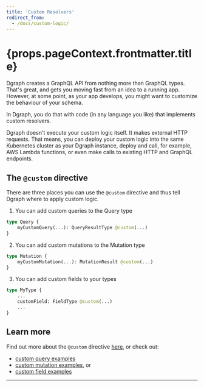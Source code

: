 ```yaml
---
title: 'Custom Resolvers'
redirect_from:
  - /docs/custom-logic/
---
```


<h1>{props.pageContext.frontmatter.title}</h1>

Dgraph creates a GraphQL API from nothing more than GraphQL types.  That's great, and gets you moving fast from an idea to a running app.  However, at some point, as your app develops, you might want to customize the behaviour of your schema.

In Dgraph, you do that with code (in any language you like) that implements custom resolvers.

Dgraph doesn't execute your custom logic itself.  It makes external HTTP requests.  That means, you can deploy your custom logic into the same Kubernetes cluster as your Dgraph instance, deploy and call, for example, AWS Lambda functions, or even make calls to existing HTTP and GraphQL endpoints.

## The `@custom` directive

There are three places you can use the `@custom` directive and thus tell Dgraph where to apply custom logic.

1) You can add custom queries to the Query type

```graphql
type Query {
    myCustomQuery(...): QueryResultType @custom(...)
}
```

2) You can add custom mutations to the Mutation type

```graphql
type Mutation {
    myCustomMutation(...): MutationResult @custom(...)
}
```

3) You can add custom fields to your types

```graphql
type MyType {
    ...
    customField: FieldType @custom(...)
    ...
}
```

## Learn more

Find out more about the  `@custom` directive [here](/custom/directive), or check out:

* [custom query examples](/custom/query)
* [custom mutation examples](/custom/mutation), or
* [custom field examples](/custom/field)




---
